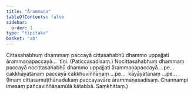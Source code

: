 ```yaml
---
title: "Ārammaṇa"
tableOfContents: false
sidebar:
  order: 1
type: "tipitaka"
basket: "ab"
---
```



<DynamicBreadcrumb />

<Division number="249">

<Paragraph number="2936">
Cittasahabhuṃ dhammaṃ paccayā cittasahabhū dhammo uppajjati ārammaṇapaccayā…  tīṇi. (Paṭiccasadisaṃ.)
</Paragraph>

<Paragraph number="2937">
Nocittasahabhuṃ dhammaṃ paccayā nocittasahabhū dhammo uppajjati ārammaṇapaccayā …pe…  cakkhāyatanaṃ paccayā cakkhuviññāṇaṃ …pe…  kāyāyatanaṃ …pe… . (Imaṃ cittasamuṭṭhānadukaṃ paccayavāre ārammaṇasadisaṃ. Channampi imesaṃ pañcaviññāṇamūlā kātabbā. Saṃkhittaṃ.)
</Paragraph>
</Division>